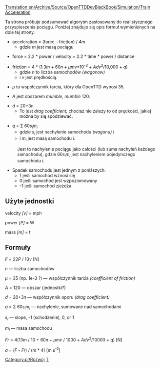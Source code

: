[[Translation:en/Archive/Source/OpenTTDDevBlackBook/Simulation/Train Acceleration]]
 
<!--{{DevDoc}}-->{{pl/Rozwój}}

Ta strona próbuje podsumować algorytm zastosowany do realistycznego przyspieszenia pociągu. Poniżej znajduje się opis formuł wymienionych na dole tej strony.


* acceleration = (force &ndash; friction) / 4''m''
** gdzie ''m'' jest masą pociągu

* force = 2.2 * power / velocity = 2.2 * time * power / distance

* friction = 4 * (1.3''m'' + 60''n'' + ''&mu;mv''*10<sup>-3</sup> + ''Adv''<sup>2</sup>/10,000 + ''q'')
** gdzie ''n'' to liczba samochodów ''(wagonow)''
** i ''v'' jest prędkością.

* ''&mu;'' to współczynnik tarcia, który dla OpenTTD wynosi 35.

* ''A'' jest obszarem ''mumble, mumble'' 120.

* ''d'' = 20+3''n''
** To jest ''drag coefficient,'' chociaż nie zależy to od prędkości, jakiej można by się spodziewać.

* ''q'' = &Sigma; 60''s<sub>i</sub>m<sub>i</sub>''
** gdzie ''s<sub>i</sub>'' jest nachylenie samochodu ''(wagonu)'' ''i''
** i ''m<sub>i</sub>'' jest masą samochodu ''i''.
: Jest to nachylenie pociągu jako całości (lub suma nachyleń każdego samochodu), gdzie 60''s<sub>i</sub>m<sub>i</sub>'' jest nachyleniem pojedynczego samochodu ''i''.
* Spadek samochodu jest jednym z poniższych:
** 1 jeśli samochód wznosi się
** 0 jeśli samochód jest wzpoziomowany
** -1 jeśli samochód zjeżdża




== Użyte jednostki ==

velocity ''[v]'' = mph

power ''[P]'' = W

mass ''[m]'' = t

== Formuły ==

''F'' = 22''P'' / 10''v'' [N]

''n'' &mdash; liczba samochodów

''&mu;'' = 35 (np. 1e-3 ?) &mdash; współczynnik tarcia ''(coefficient of friction)''

''A'' = 120 &mdash; obszar (jednostki?)

''d'' = 20+3''n'' &mdash; współczynnik oporu ''(drag coefficient)''

''q'' = &Sigma; 60''s<sub>i</sub>m<sub>i</sub>'' &mdash; nachylenie, sumowane nad samochodami

''s<sub>i</sub>'' &mdash; slope, -1 (schodzenie), 0, or 1

''m<sub>i</sub>'' &mdash; masa samochodu

''Fr'' = 4(13''m'' / 10 + 60''n'' + ''&mu;mv'' / 1000 + ''Adv''<sup>2</sup>/10000 + q) [N]

''a'' = (''F'' - ''Fr'') / (''m'' * 4) [m s<sup>-2</sup>]

<!--[[Category:Development]]--> [[Category:pl/Rozwój]]
<!--[[Category:OpenTTDDevBlackBook|T]]--> [[Category:pl/Archive/Source/OpenTTDDevBlackBook|T]]
